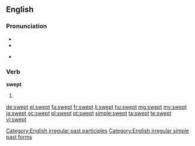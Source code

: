 ==English==

===Pronunciation===
* {{IPA|/ˈswɛpt/}}
* {{audio|en-us-swept.ogg|Audio (US)}}

* {{rhymes|ɛpt}}

===Verb===
'''swept'''

# {{en-past of|sweep}}

[[Category:English irregular past participles]]
[[Category:English irregular simple past forms]]

[[de:swept]]
[[el:swept]]
[[fa:swept]]
[[fr:swept]]
[[li:swept]]
[[hu:swept]]
[[mg:swept]]
[[my:swept]]
[[ja:swept]]
[[oc:swept]]
[[pl:swept]]
[[pt:swept]]
[[simple:swept]]
[[ta:swept]]
[[te:swept]]
[[vi:swept]]